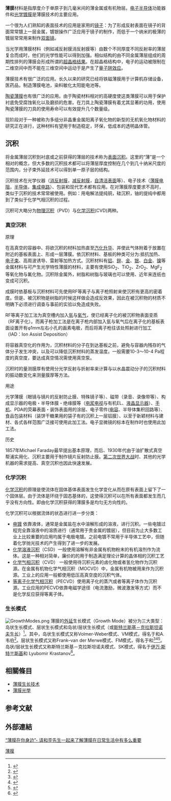 '''薄膜'''材料是指厚度介于单原子到几毫米间的薄金属或有机物层。[[电子半导体|电子半导体]]功能器件和[[光学镀膜|光学镀膜]]是薄膜技术的主要应用。

一个很为人们熟知的表面技术的应用是家用的[[镜子|镜子]]：为了形成反射表面在镜子的背面常常镀上一层金属，镀银操作广泛应用于镜子的制作，而低于一个纳米的极薄的镀层常常用来制作[[双面镜|双面镜]]。

当光学用薄膜材料（例如减反射膜消反射膜等）由数个不同厚度不同反射率的薄层复合而成时，他们的光学性能可以得到加强。相似结构的由不同金属薄层组成的周期性排列的薄膜会形成所谓的[[超晶格结果|超晶格结果]]。在超晶格结构中，电子的运动被限制在二维空间中而不能在三维空间中运动于是产生了[[量子阱效应|量子阱效应]]。

薄膜技术有很广泛的应用。长久以来的研究已经将铁磁薄膜用于计算机存储设备，医药品，制造薄膜电池，染料敏化太阳能电池等。

[[陶瓷薄膜|陶瓷薄膜]]也有很广泛的应用。由于陶瓷材料相对的高硬度使这类薄膜可以用于保护衬底免受腐蚀氧化以及磨损的危害。在刀具上陶瓷薄膜有着尤其显著的功用，使用陶瓷薄膜的刀具的使用寿命可以有效提升几个数量级。

现阶段对于一种被称为多组分非晶重金属阳离子氧化物的新型的无机氧化物材料的研究正在进行，这种材料有望用于制造稳定，环保，低成本的透明晶体管。

==沉积==
将金属薄层沉积到衬底或之前获得的薄层的技术称为[[表面沉积|表面沉积]]。这里的“薄”是一个相对的概念，但大多数的沉积技术都可以将薄层厚度控制在几个到几十纳米尺度的范围内，分子束外延技术可以得到单一原子层的结构。

沉积技术在光学仪器（[[消反射膜|消反射膜]]，[[减反射膜|减反射膜]]，[[自清洁表面|自清洁表面]]等）、电子技术（[[薄膜电阻|薄膜电阻]]，[[半导体|半导体]]，[[集成电路|集成电路]]）、包装和现代艺术都有应用。在对薄膜厚度要求不高时，类似于沉积的技术常常被使用。例如：用电解法提纯铜，硅沉积，铀的提纯中都用到了类似于化学气相沉积的过程。

沉积可大略分为[[物理气相沉积|物理沉积]]（PVD）与[[化学气相沉积|化学沉积]](CVD)两种。

===真空沉积===
; 原理
在高真空的容器中、将欲沉积的材料加热直至[[汽化|汽化]][[升华|升华]]、并使此气体附着于放置在附近的基板表面上、形成一层薄膜。依沉积材料、基板的种类可分为:抵抗加热、[[电子束|电子束]]、高周波诱导、雷射等加热方式。沉积材料有[[铝|铝]]、[[鋅|鋅]]、[[金|金]]、[[银|银]]、[[白金|白金]]、[[镍|镍]]等金属材料与可产生光学特性薄膜的材料，主要有使用SiO<sub>2</sub>、TiO<sub>2</sub>、ZrO<sub>2</sub>、MgF<sub>2</sub>等氧化物与氟化物。沉积除金属外，树脂和树脂与玻璃也可以使用、近年来连纸也变成可沉积。

成膜时依基板与沉积材料可先使用RF等离子与离子枪照射来使沉积有更高的密着度。但是、被沉积物是树脂的时候这样做会造成反效果，因此在被沉积物的材质不明确下必须进行调查与事前的实验以免造成失败。

RF等离子加工法为真空槽内加入[[氩|氩]]与[[氧气|氧气]]，使已经离子化的被沉积物表面变质（RF离子化）。而离子枪加工法是在离子枪内部加入氩与氧气后在离子化的基板表面设置开有φ1mm左右小孔的画素电极，而后将离子枪往该处照射进行加工（IAD：Ion Assist Deposition）

将容器真空化的作用为，沉积材料的分子在到达基板之前，避免与容器内残存的气体分子发生冲突，以及可以降低沉积材料的蒸发温度。一般需要10-3～10-4 Pa程度的真空度，要达成真空情况需使用真空泵。

沉积时的量测膜厚有使用分光学反射与折射率来计算与以水晶震动分子的沉积材料的振动数变化来测量膜厚等方法。

; 用途

光学薄膜（眼镜与镜片的反射防止膜、特殊镜子等）、磁带（录音、录像带等）、构成显示器的电极・半导体膜・绝缘膜等（[[电浆电视|电浆电视]]与有机EL、[[液晶显示器|液晶显示器]]）、[[手机|手机]]、PDA的荧幕表面・装饰表面用的涂层、电子零件([[电容|电容]]、半导体集积回路等）、食品包装材料（装饼干糖果用的袋子有的沉积上一层铝膜）、以至于新颖材料与建材、各式各样范围广泛接可使用此加工法。电子显微镜的标本在制作时也使用此加工法。

; 历史
1857年Michael Faraday最早提出基本原理，而后、1930年代由于油扩散式真空帮浦实用化、沉积主要用于制作镜片反射防止膜。[[第二次世界大战|第二次世界大战]]时、其他的光学机器的需求提高、真空沉积也因此快速发展。

===化学沉积===
[[化学沉积|化学沉积]]的原理是使流体在固体基体表面发生化学变化从而在原有表面上留下了一个固体层。由于流体是环绕于固态基体的，这使得沉积可以在所有表面都发生而几乎没有方向性。即由化学沉积获得的薄膜多是均匀无方向性的。

化学沉积可以根据流体的状态进行进一步分类：
*[[电镀|电镀]] 依靠液体，通常是金属盐在水中溶解形成的溶液，进行沉积。一些电镀过程完全靠溶液中的溶质进行（通常用于贵金属的镀层），但目前为止大多数工业上比较重要的应用均属于电极电镀。之前电镀不常用于半导体工艺中，但随着化学抛光技术的产生得到了进一步的发展。
*[[化学溶液沉积|化学溶液沉积]]（CSD）一般使用溶解有非金属有机物粉末的有机溶剂作为流体。这是一种相对简单，廉价的的用于制造满足理论计算的晶体相的沉积工艺
*[[化学气相沉积|化学气相沉积]]（CVD） 一般使用待沉积元素的卤化物或者氢化物作为沉积源。在金属有机物化学气相沉积（MOCVD）中，金属有机物被用来作为沉积源。工业上的应用一般都使用低压高真空度的沉积气体。
*[[等离子化学气相沉积|等离子化学气相沉积]]（PECVD）使用离子化的蒸汽或者等离子体作为沉积源。工业应用的PECVD依靠电磁学途径（电流激励，微波激发等方式）而不是化学反应获得等离子体。

=== 生长模式 ===
[[Image:GrowthModes.png|thumb]]
{{main|薄膜生长模式}}
薄膜的[[外延_(晶体)|外延]]生长模式（Growth Mode）被分为三大类型：岛状生长模式、层状生长模式和岛状/层状生长模式（或[[斯特兰斯基－克拉斯坦诺夫生长|斯特兰斯基－克拉斯坦诺夫生长]]）<ref name="bauer1958">{{Cite journal|doi = 10.1524/zkri.1958.110.1-6.372|last = Bauer|first = Ernst|title = Phaenomenologische Theorie der Kristallabscheidung an Oberflaechen I.|journal = Zeitschrift für Kristallographie|volume = 110|pages = 372–394|year = 1958|bibcode = 1958ZK....110..372B}}</ref>。其中，岛状生长模式又称Volmer-Weber模式、VM模式，得名于{{le|马克斯·福尔默|Max Volmer}}和A. 韦伯<ref>{{cite journal |last=Volmer |first=M. |last2=Weber |first2=A. |date=1926 |title=Keimbildung in übersättigten Gebilden |journal=Z. Phys. Chem. |volume=119 |pages=277–301}}</ref>。层状生长模式又称Frank–van der Merwe模式、FM模式，得名于{{le|弗雷德里克·查尔斯·弗兰克|Frederick Charles Frank}}和{{le|Jan H van der Merwe|Jan H van der Merwe}}<ref>{{cite journal |first=F. C. |last=Frank |first2=J. H. |last2=van der Merwe | title=One-Dimensional Dislocations. I. Static Theory | journal=Proceedings of the Royal Society of London. Series A, Mathematical and Physical Sciences | volume=198 | issue=1053 | date=1949 | pages=205–216 | jstor=98165 |bibcode=1949RSPSA.198..205F |doi=10.1098/rspa.1949.0095 }}</ref><ref>{{cite journal |first=F. C. |last=Frank |first2=J. H. |last2=van der Merwe | title=One-Dimensional Dislocations. II. Misfitting Monolayers and Oriented Overgrowth | journal=Proceedings of the Royal Society of London. Series A, Mathematical and Physical Sciences | volume=198 | issue=1053 | date=1949 | pages=216–225 | jstor=98166|bibcode=1949RSPSA.198..216F |doi=10.1098/rspa.1949.0096 }}</ref><ref>{{cite journal |first=F. C. |last=Frank |first2=J. H. |last2=van der Merwe | title=One-Dimensional Dislocations. III. Influence of the Second Harmonic Term in the Potential Representation, on the Properties of the Model | journal=Proceedings of the Royal Society of London. Series A, Mathematical and Physical Sciences | volume=200 | issue=1060 | date=1949 | pages=125–134 | jstor=98394|bibcode=1949RSPSA.200..125F |doi=10.1098/rspa.1949.0163 }}</ref>。岛状/层状生长模式又称斯特兰斯基－克拉斯坦诺夫模式、SK模式，得名于[[伊万·斯特兰斯基|伊万·斯特兰斯基]]和 Lyubomir Krastanov<ref>{{cite journal |last=Stranski |first=I. N. |last2=Krastanov |first2=L.|title=Zur Theorie der orientierten Ausscheidung von Ionenkristallen aufeinander |journal=Sitzungsber. Akad. Wiss. Wien. Math.-Naturwiss. |volume=146 |date=1938 |pages=797–810.}}</ref>。

== 相關條目 ==
*[[薄膜生长技术|薄膜生长技术]]
*[[薄膜光學|薄膜光學]]

== 参考文献 ==
{{reflist}}

== 外部連結 ==
[http://v.youku.com/v_show/id_XMjkzNjg1NTA0.html “薄膜在你身边”- 请和歪先生一起来了解薄膜在日常生活中有多么重要]

{{Authority control}}
[[分类:薄膜|]]